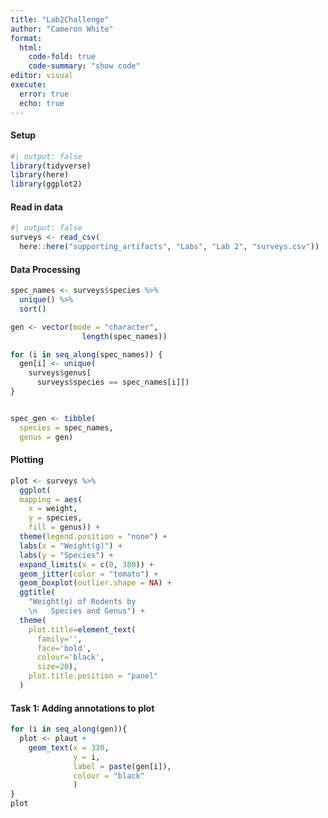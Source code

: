 ```yaml
---
title: "Lab2Challenge"
author: "Cameron White"
format:
  html: 
    code-fold: true
    code-summary: "show code"
editor: visual
execute: 
  error: true
  echo: true
---
```


#### Setup

```r
#| output: false
library(tidyverse)
library(here)
library(ggplot2)
```

#### Read in data

```r
#| output: false
surveys <- read_csv(
  here::here("supporting_artifacts", "Labs", "Lab 2", "surveys.csv"))
```

#### Data Processing

```r
spec_names <- surveys$species %>% 
  unique() %>% 
  sort()

gen <- vector(mode = "character", 
                length(spec_names))

for (i in seq_along(spec_names)) {
  gen[i] <- unique(
    surveys$genus[
      surveys$species == spec_names[i]])
}


spec_gen <- tibble(
  species = spec_names,
  genus = gen)
```

#### Plotting

```r
plot <- surveys %>% 
  ggplot(
  mapping = aes(
    x = weight,
    y = species,
    fill = genus)) +
  theme(legend.position = "none") +
  labs(x = "Weight(g)") +
  labs(y = "Species") +
  expand_limits(x = c(0, 380)) +
  geom_jitter(color = "tomato") +
  geom_boxplot(outlier.shape = NA) +
  ggtitle(
    "Weight(g) of Rodents by 
    \n   Species and Genus") +
  theme(
    plot.title=element_text(
      family='', 
      face='bold', 
      colour='black', 
      size=20),
    plot.title.position = "panel"
  )
```

#### Task 1: Adding annotations to plot

```r
for (i in seq_along(gen)){
  plot <- plaut +
    geom_text(x = 330, 
              y = i, 
              label = paste(gen[i]), 
              colour = "black"
              )
}
plot
```
